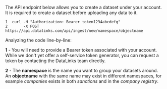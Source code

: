 The API endpoint below allows you to create a dataset under your account. It is required to create a dataset before uploading any data to it.

```
1  curl -H "Authorization: Bearer token1234abcdefg"
2       -X POST https://api.datalinks.com/api/ingest/new/namespace/objectname
```

Analyzing the code line-by-line:

**1** - You will need to provide a Bearer token associated with your account. While we don't yet offer a self-service token generator, you can request a token by contacting the DataLinks team directly.

**2** - The **namespace** is the name you want to group your datasets around. An **objectname** with the same name may exist in different namespaces, for example *companies* exists in both *sanctions* and in the *company registry*.
